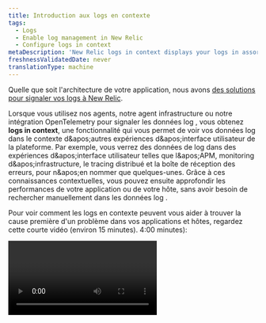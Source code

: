 ```yaml
---
title: Introduction aux logs en contexte
tags:
  - Logs
  - Enable log management in New Relic
  - Configure logs in context
metaDescription: 'New Relic logs in context displays your logs in assorted New Relic experiences, helping you more easily correlate and troubleshoot issues.'
freshnessValidatedDate: never
translationType: machine
---
```


Quelle que soit l&apos;architecture de votre application, nous avons [des solutions pour signaler vos logs à New Relic](/docs/logs/get-started/get-started-log-management#integrate-logs).

Lorsque vous utilisez nos <InlinePopover type="apm" />agents, notre agent infrastructure ou notre intégration OpenTelemetry pour signaler les données log , vous obtenez <DNT>**logs in context**</DNT>, une fonctionnalité qui vous permet de voir vos données log dans le contexte d&amp;apos;autres expériences d&amp;apos;interface utilisateur de la plateforme. Par exemple, vous verrez des données de log dans des expériences d&amp;apos;interface utilisateur telles que l&amp;apos;APM, monitoring d&amp;apos;infrastructure, le tracing distribué et la boîte de réception des erreurs, pour n&amp;apos;en nommer que quelques-unes. Grâce à ces connaissances contextuelles, vous pouvez ensuite approfondir les performances de votre application ou de votre hôte, sans avoir besoin de rechercher manuellement dans les données log .

Pour voir comment les logs en contexte peuvent vous aider à trouver la cause première d&apos;un problème dans vos applications et hôtes, regardez cette courte vidéo (environ 15 minutes). 4:00 minutes):

<Video id="g--qjF2wTxI" type="youtube" />

<Callout variant="tip">
  Vous avez beaucoup de logs ? Consultez notre [tutoriel pour savoir comment les optimiser et les gérer](/docs/tutorial-large-logs/get-started-managing-large-logs/).
</Callout>

## Identifiez la cause première des problèmes sur votre plateforme [#compatibility-requirements]

En rassemblant toutes vos données d’application et d’infrastructure dans une solution unique, vous pouvez identifier plus rapidement la cause première des problèmes. Les logs en contexte vous aident à voir rapidement des modèles et des tendances significatifs.

Ne perdez pas de temps supplémentaire à essayer de trier tous vos logs provenant de différentes parties de votre plateforme. Activez plutôt les logs en contexte pour voir les lignes log exactes dont vous avez besoin pour identifier et résoudre un problème.

## Les logs APM en contexte [#apm-automatic]

Nos <InlinePopover type="apm" />agents ont les logs en contexte, y compris le transfert de log , activés par défaut. Pour plus d&amp;apos;informations sur l&amp;apos;obtention et l&amp;apos;utilisation des logs <InlinePopover type="apm" />dans ce contexte, consultez [APM log](/docs/apm/new-relic-apm/getting-started/get-started-logs-context).

<img title="APM logs in context UI options" alt="Screenshot of APM Summary page with logs in context options" src="/images/logs_screenshot-full_apm-logs-in-context-in-ui.webp" />

<figcaption>
  Avec nos logs en contexte APM automatiques, vous pouvez explorer en détail votre log, votre trace et vos erreurs, le tout à partir de la page APM <DNT>**Summary**</DNT> .
</figcaption>

## Log d&apos;infrastructure [#infrastructure]

En tant qu&apos;alternative plus puissante à l&apos;utilisation d&apos;un <InlinePopover type="apm" />agent pour la création de rapports de log , ou en complément du log APM, vous pouvez [transférer le log avec notre agent infrastructure ](/docs/logs/forward-logs/forward-your-logs-using-infrastructure-agent).

## Autres options de création de rapports de log [#other-options]

Pour plus de solutions pour transférer votre log vers New Relic, consultez [Introduction au log](/docs/logs/get-started/get-started-log-management#integrate-logs).

<InstallFeedback />

## Quelle est la prochaine étape ? [#what-next]

Après avoir configuré les logs dans le contexte de monitoring APM ou de l&apos;infrastructure, tirez le meilleur parti de vos données de logging dans l&apos;interface utilisateur de New Relic :

* Explorez les données de logging sur votre plateforme avec notre [interface utilisateur de logs](/docs/logs/log-management/ui-data/use-logs-ui).
* Consultez vos logs en contexte des performances de votre application dans l&apos; [interface utilisateur APM](/docs/logs/log-management/ui-data/use-logs-ui/#links). Résolvez [les erreurs](/docs/apm/apm-ui-pages/error-analytics/errors-page-find-fix-verify-problems/) avec [le tracing distribué](/docs/apm/distributed-tracing/ui-data/understand-use-distributed-tracing-data), le suivi des appels, le log d&amp;apos;application et bien plus encore.
* Configurer [des alertes](/docs/alerts-applied-intelligence/new-relic-alerts/alert-conditions/create-alert-conditions/).
* [interrogez vos données](/docs/query-your-data/explore-query-data/get-started/introduction-querying-new-relic-data/) et [créez un dashboard](/docs/query-your-data/explore-query-data/dashboards/introduction-dashboards/).